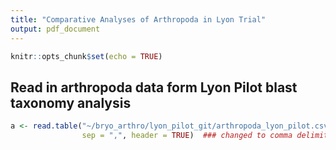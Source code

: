 ```yaml
---
title: "Comparative Analyses of Arthropoda in Lyon Trial"
output: pdf_document
---
```


```r
knitr::opts_chunk$set(echo = TRUE)
```

## Read in arthropoda data form Lyon Pilot blast taxonomy analysis
```r
a <- read.table("~/bryo_arthro/lyon_pilot_git/arthropoda_lyon_pilot.csv", 
                sep = ",", header = TRUE)  ### changed to comma delimited with headers
```


